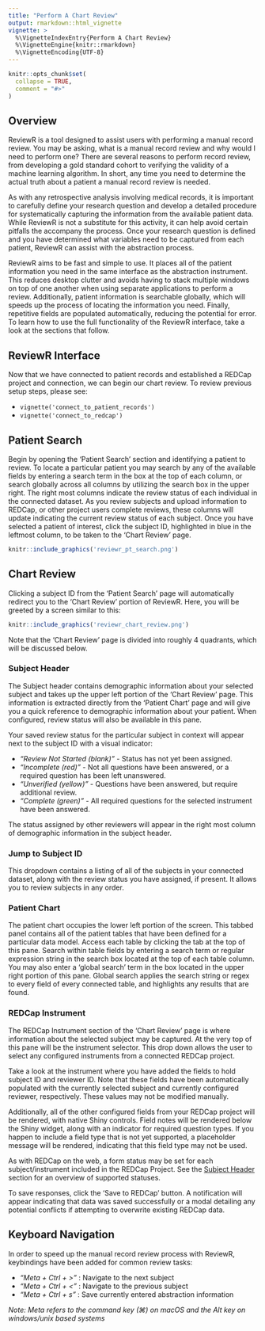 ```yaml
---
title: "Perform A Chart Review"
output: rmarkdown::html_vignette
vignette: >
  %\VignetteIndexEntry{Perform A Chart Review}
  %\VignetteEngine{knitr::rmarkdown}
  %\VignetteEncoding{UTF-8}
---
```


```r
knitr::opts_chunk$set(
  collapse = TRUE,
  comment = "#>"
)
```

## Overview

ReviewR is a tool designed to assist users with performing a manual record review. You may be asking, what is a manual record review and why would I need to perform one? There are several reasons to perform record review, from developing a gold standard cohort to verifying the validity of a machine learning algorithm. In short, any time you need to determine the actual truth about a patient a manual record review is needed.

As with any retrospective analysis involving medical records, it is important to carefully define your research question and develop a detailed procedure for systematically capturing the information from the available patient data. While ReviewR is not a substitute for this activity, it can help avoid certain pitfalls the accompany the process. Once your research question is defined and you have determined what variables need to be captured from each patient, ReviewR can assist with the abstraction process. 

ReviewR aims to be fast and simple to use. It places all of the patient information you need in the same interface as the abstraction instrument. This reduces desktop clutter and avoids having to stack multiple windows on top of one another when using separate applications to perform a review. Additionally, patient information is searchable globally, which will speeds up the process of locating the information you need. Finally, repetitive fields are populated automatically, reducing the potential for error. To learn how to use the full functionality of the ReviewR interface, take a look at the sections that follow.


## ReviewR Interface

Now that we have connected to patient records and established a REDCap project and connection, we can begin our chart review. To review previous setup steps, please see: 

* `vignette('connect_to_patient_records')`
* `vignette('connect_to_redcap')`

## Patient Search

Begin by opening the 'Patient Search' section and identifying a patient to review. To locate a particular patient you may search by any of the available fields by entering a search term in the box at the top of each column, or search globally across all columns by utilizing the search box in the upper right. The right most columns indicate the review status of each individual in the connected dataset. As you review subjects and upload information to REDCap, or other project users complete reviews, these columns will update indicating the current review status of each subject. Once you have selected a patient of interest, click the subject ID, highlighted in blue in the leftmost column, to be taken to the 'Chart Review' page.

```r
knitr::include_graphics('reviewr_pt_search.png')
```

## Chart Review

Clicking a subject ID from the 'Patient Search' page will automatically redirect you to the 'Chart Review' portion of ReviewR. Here, you will be greeted by a screen similar to this:

```r
knitr::include_graphics('reviewr_chart_review.png')
```

Note that the 'Chart Review' page is divided into roughly 4 quadrants, which will be discussed below. 

### Subject Header

The Subject header contains demographic information about your selected subject and takes up the upper left portion of the 'Chart Review' page. This information is extracted directly from the 'Patient Chart' page and will give you a quick reference to demographic information about your patient. When configured, review status will also be available in this pane.

Your saved review status for the particular subject in context will appear next to the subject ID with a visual indicator:

* *"Review Not Started (blank)"* - Status has not yet been assigned.
* *"Incomplete (red)"* - Not all questions have been answered, or a required question has been left unanswered.
* *"Unverified (yellow)"* - Questions have been answered, but require additional review.
* *"Complete (green)"* - All required questions for the selected instrument have been answered.

The status assigned by other reviewers will appear in the right most column of demographic information in the subject header.

### Jump to Subject ID

This dropdown contains a listing of all of the subjects in your connected dataset, along with the review status you have assigned, if present. It allows you to review subjects in any order. 

### Patient Chart

The patient chart occupies the lower left portion of the screen. This tabbed panel contains all of the patient tables that have been defined for a particular data model. Access each table by clicking the tab at the top of this pane. Search within table fields by entering a search term or regular expression string in the search box located at the top of each table column. You may also enter a 'global search' term in the box located in the upper right portion of this pane. Global search applies the search string or regex to every field of every connected table, and highlights any results that are found. 

### REDCap Instrument

The REDCap Instrument section of the 'Chart Review' page is where information about the selected subject may be captured. At the very top of this pane will be the instrument selector. This drop down allows the user to select any configured instruments from a connected REDCap project. 

Take a look at the instrument where you have added the fields to hold subject ID and reviewer ID. Note that these fields have been automatically populated with the currently selected subject and currently configured reviewer, respectively. These values may not be modified manually. 

Additionally, all of the other configured fields from your REDCap project will be rendered, with native Shiny controls. Field notes will be rendered below the Shiny widget, along with an indicator for required question types. If you happen to include a field type that is not yet supported, a placeholder message will be rendered, indicating that this field type may not be used.

As with REDCap on the web, a form status may be set for each subject/instrument included in the REDCap Project. See the [Subject Header](#subject-header) section for an overview of supported statuses. 

To save responses, click the 'Save to REDCap' button. A notification will appear indicating that data was saved successfully or a modal detailing any potential conflicts if attempting to overwrite existing REDCap data.

## Keyboard Navigation

In order to speed up the manual record review process with ReviewR, keybindings have been added for common review tasks:

* *"Meta + Ctrl + >"* : Navigate to the next subject
* *"Meta + Ctrl + <"* : Navigate to the previous subject
* *"Meta + Ctrl + s"* : Save currently entered abstraction information

*Note: Meta refers to the command key (⌘) on macOS and the Alt key on windows/unix based systems*